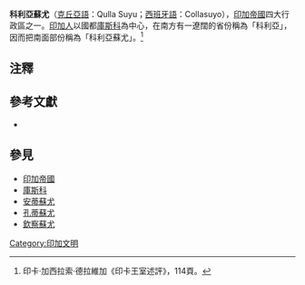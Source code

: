 {{Infobox Settlement
 | official_name = 科利亚苏尤
 | native_name = ''Qullasuyu''<br/><br>[[File:Banner_of_the_Qulla_Suyu.svg|80px]]<br/>
 | image_map = LocationQullaSuyu.png
 | subdivision_name = 印加帝国
}}
'''科利亞蘇尤'''（[[克丘亞語|克丘亞語]]：Qulla Suyu；[[西班牙語|西班牙語]]：Collasuyo），[[印加帝國|印加帝國]]四大行政區之一。[[印加人|印加人]]以國都[[庫斯科|庫斯科]]為中心，在南方有一遼闊的省份稱為「科利亞」，因而把南面部份稱為「科利亞蘇尤」。<ref>印卡·加西拉索·德拉維加《印卡王室述評》，114頁。</ref>

==注釋==
{{reflist}}

==參考文獻==
<div class="references-small">
*{{zh}}{{cite book|title=《[[印卡王室述評|印卡王室述評]]》|author=[[印卡·加西拉索·德拉維加|印卡·加西拉索·德拉維加]]|others=[[白鳳森|白鳳森]]、[[楊衍永|楊衍永]]譯|location=[[北京|北京]]|publisher=[[商務印書館|商務印書館]]（1996）ISBN 7100014018}}
</div>

==參見==
*[[印加帝國|印加帝國]]
*[[庫斯科|庫斯科]]
*[[安蒂蘇尤|安蒂蘇尤]]
*[[孔蒂蘇尤|孔蒂蘇尤]]
*[[欽察蘇尤|欽察蘇尤]]
{{Hist-stub}}
[[Category:印加文明|Category:印加文明]]